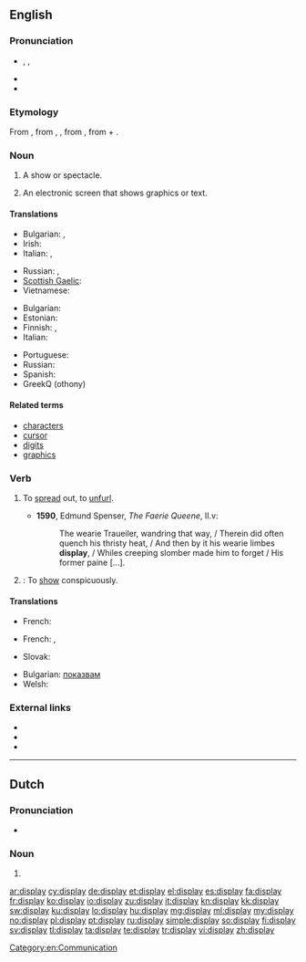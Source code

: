 ==English==
{{wikipedia|dab=display}}

===Pronunciation===
* {{enPR|dĭsplā'}}, {{IPA|/dɪsˈpleɪ/}}, {{SAMPA|/dIs"pleI/}}
* {{audio|En-us-display.ogg|Audio (US)}}
* {{rhymes|eɪ}}

===Etymology===
From {{etyl|enm}}, from {{etyl|fro}} {{term|lang=fro|despleier}}, {{term|lang=fro|desploier}}, from {{etyl|ML.}} {{term|lang=la|displicare||to unfold, display}}, from {{etyl|la}} {{term|lang=la|dis-||apart}} + {{term|lang=la|plicare||to fold}}.

===Noun===
{{en-noun}}

# A show or spectacle.
# {{computing}} An electronic screen that shows graphics or text.

====Translations====
{{trans-top|spectacle}}
* Bulgarian: {{t|bg|излагане|n}}, {{t|bg|показ|m}}
* Irish: {{t|ga|taispeántas|m}}
* Italian: {{t|it|rappresentazione|f}}, {{t|it|saggio|m}}
{{trans-mid}}
* Russian: {{t+|ru|показ|m}}, {{t+|ru|шоу|n}}
* [[Scottish Gaelic]]: {{t-|gd|taisbeanadh|m|xs=Scottish Gaelic}}
* Vietnamese: {{t+|vi|biểu hiện|xs=Vietnamese}}
{{trans-bottom}}

{{trans-top|electronic screen}}
* Bulgarian: {{t-|bg|монитор|m}}
* Estonian: {{t+|et|kuvar}}
* Finnish: {{t+|fi|näyttö}}, {{t+|fi|monitori}}
* Italian: {{t|it|schermo|m}}
{{trans-mid}}
* Portuguese: {{t+|pt|monitor|m}}
* Russian: {{t+|ru|монитор|m}}
* Spanish: {{t+|es|monitor|m}}
* GreekQ {{t+|el|οθόνη|f}} (othony)
{{trans-bottom}}

====Related terms====
* [[character]]s
* [[cursor]]
* [[digit]]s
* [[graphics]]

===Verb===
{{en-verb}}

# {{obsolete}} To [[spread]] out, to [[unfurl]].
#* '''1590''', Edmund Spenser, ''The Faerie Queene'', II.v:
#*: The wearie Traueiler, wandring that way, / Therein did often quench his thristy heat, / And then by it his wearie limbes '''display''', / Whiles creeping slomber made him to forget / His former paine [...].
# {{transitive}}: To [[show]] conspicuously.

====Translations====
{{trans-top|To spread out}}
* French: {{t+|fr|étaler}}
{{trans-mid}}
{{trans-bottom}}
{{trans-top|To show conspicuously}}
* French: {{t+|fr|afficher}}, {{t+|fr|étaler}}
{{trans-mid}}
* Slovak: {{t|sk|zobraziť}}
{{trans-bottom}}
{{checktrans-top}}
* Bulgarian: [[показвам]]
* Welsh: {{t+|cy|arddangos|xs=Welsh}}
{{trans-bottom}}

===External links===
* {{R:Webster 1913}}
* {{R:Century 1911}}
* {{R:OneLook}}

[[Category:en:Communication]]
----

==Dutch==

===Pronunciation===
* {{IPA|/ˈdɪspleɪ/|lang=nl}}

===Noun===
{{head|nl|noun|g=m|g2=n}}

# {{l|en|display}}

[[ar:display]]
[[cy:display]]
[[de:display]]
[[et:display]]
[[el:display]]
[[es:display]]
[[fa:display]]
[[fr:display]]
[[ko:display]]
[[io:display]]
[[zu:display]]
[[it:display]]
[[kn:display]]
[[kk:display]]
[[sw:display]]
[[ku:display]]
[[lo:display]]
[[hu:display]]
[[mg:display]]
[[ml:display]]
[[my:display]]
[[no:display]]
[[pl:display]]
[[pt:display]]
[[ru:display]]
[[simple:display]]
[[so:display]]
[[fi:display]]
[[sv:display]]
[[tl:display]]
[[ta:display]]
[[te:display]]
[[tr:display]]
[[vi:display]]
[[zh:display]]